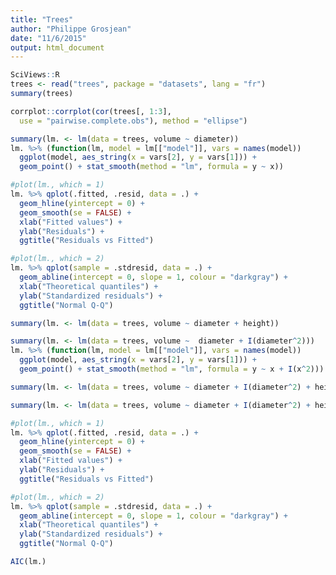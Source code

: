 ```yaml
---
title: "Trees"
author: "Philippe Grosjean"
date: "11/6/2015"
output: html_document
---
```


```r
SciViews::R
trees <- read("trees", package = "datasets", lang = "fr")
summary(trees)
```

```r
corrplot::corrplot(cor(trees[, 1:3],
  use = "pairwise.complete.obs"), method = "ellipse")
```

```r
summary(lm. <- lm(data = trees, volume ~ diameter))
lm. %>% (function(lm, model = lm[["model"]], vars = names(model))
  ggplot(model, aes_string(x = vars[2], y = vars[1])) +
  geom_point() + stat_smooth(method = "lm", formula = y ~ x))
```

```r
#plot(lm., which = 1)
lm. %>% qplot(.fitted, .resid, data = .) +
  geom_hline(yintercept = 0) +
  geom_smooth(se = FALSE) +
  xlab("Fitted values") +
  ylab("Residuals") +
  ggtitle("Residuals vs Fitted")
```

```r
#plot(lm., which = 2)
lm. %>% qplot(sample = .stdresid, data = .) +
  geom_abline(intercept = 0, slope = 1, colour = "darkgray") +
  xlab("Theoretical quantiles") +
  ylab("Standardized residuals") +
  ggtitle("Normal Q-Q")
```

```r
summary(lm. <- lm(data = trees, volume ~ diameter + height))
```

```r
summary(lm. <- lm(data = trees, volume ~  diameter + I(diameter^2)))
lm. %>% (function(lm, model = lm[["model"]], vars = names(model))
  ggplot(model, aes_string(x = vars[2], y = vars[1])) +
  geom_point() + stat_smooth(method = "lm", formula = y ~ x + I(x^2)))
```

```r
summary(lm. <- lm(data = trees, volume ~ diameter + I(diameter^2) + height))

```

```r
summary(lm. <- lm(data = trees, volume ~ diameter + I(diameter^2) + height - 1))

```

```r
#plot(lm., which = 1)
lm. %>% qplot(.fitted, .resid, data = .) +
  geom_hline(yintercept = 0) +
  geom_smooth(se = FALSE) +
  xlab("Fitted values") +
  ylab("Residuals") +
  ggtitle("Residuals vs Fitted")
```

```r
#plot(lm., which = 2)
lm. %>% qplot(sample = .stdresid, data = .) +
  geom_abline(intercept = 0, slope = 1, colour = "darkgray") +
  xlab("Theoretical quantiles") +
  ylab("Standardized residuals") +
  ggtitle("Normal Q-Q")
```

```r
AIC(lm.)
```

